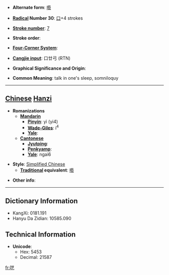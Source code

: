 * '''Alternate form''': [[囈]]

* '''[[Wiktionary:Chinese radical index| Radical]] Number 30''': [[Wiktionary:Chinese radical index 口|口]]+4 strokes

* '''[[Wiktionary:Chinese total strokes index|Stroke number]]''': [[Wiktionary:Chinese total strokes index 7|7]]

* '''Stroke order''': 

* '''[[Wiktionary:Chinese four corner index|Four-Corner System]]''': 

* '''[[Wiktionary:Chinese Cangjie index|Cangjie input]]''': 口廿弓 (RTN)

* '''Graphical Significance and Origin''': 

* '''Common Meaning''': talk in one's sleep, somniloquy

----

== [[Chinese]] [[Hanzi]] ==

* '''Romanizations'''
** '''[[Mandarin]]'''
*** '''[[Pinyin]]''': yì (yi4)
*** '''[[Wade-Giles]]''': i<sup>4</sup>
*** '''[[Yale]]''': 
** '''[[Cantonese]]'''
*** '''[[Jyutping]]''':
*** '''[[Penkyamp]]''': 
*** '''[[Yale]]''': ngai6

* '''Style''': [[Simplified Chinese]] 
** '''[[Traditional Chinese|Traditional]] equivalent''': [[囈]]

* '''Other info''': 

----

== Dictionary Information ==

* KangXi: 0181.191
* Hanyu Da Zidian: 10585.090

== Technical Information ==

* '''Unicode''':
** Hex: 5453
** Decimal: 21587

[[fr:呓]]